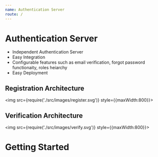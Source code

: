 ```yaml
---
name: Authentication Server
route: /
---
```



# Authentication Server



* Independent Authentication Server
* Easy Integration
* Configurable features such as email verification, forgot password functionaity, roles heiarchy
* Easy Deployment

## Registration Architecture
<img src={require('./src/images/register.svg')} style={{maxWidth:800}}></img>

## Verification Architecture
<img src={require('./src/images/verify.svg')} style={{maxWidth:800}}></img>


# Getting Started

